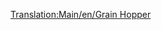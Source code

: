 [[Translation:Main/en/Grain Hopper]]{{Template:Wagons/Nl
|Naam=Graanwagon
|Afbeelding=[[File:en/Grainhopper.png]]
|NormaalKosten=£1,066 ($2,132)
|NormaalGewicht=19 / 49 t
|NormaalCapaciteit=30 ton graan
|MonoKosten="
|MonoGewicht=19 / 54 t
|MonoCapaciteit=35 ton graan
|MagKosten="
|MagGewicht=19 / 56 t
|MagCapaciteit=37 ton graan
|Omschrijving=Let op dat de vee- en graanwagons een verschillende capaciteit hebben. Bij een gecombineerde trein kan je dit compenseren door van het ene type meer wagons te gebruiken dan van het andere.
}}